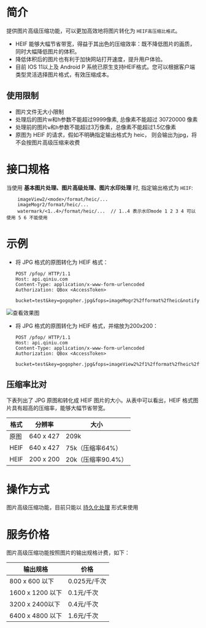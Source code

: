 # **简介**

提供图片高级压缩功能，可以更加高效地将图片转化为 `HEIF高压缩比格式`。
- HEIF 能够大幅节省带宽，得益于其出色的压缩效率：既不降低图片的画质，同时大幅降低图片的体积。
- 降低体积后的图片也有利于加快网站打开速度，提升用户体验。
- 目前 IOS 11以上及 Android P 系统已原生支持HEIF格式。您可以根据客户端类型灵活选择图片格式，有效压缩成本。




## **使用限制**

- 图片文件无大小限制
- 处理后的图片w和h参数不能超过9999像素, 总像素不能超过 30720000 像素
- 处理前的图片`w`和`h`参数不能超过3万像素，总像素不能超过1.5亿像素
- 原图为 HEIF 的请求，假如不明确指定输出格式为 heic， 则会输出为jpg，将不会按图片高级压缩来收费




# **接口规格**

当使用 **基本图片处理、图片高级处理、图片水印处理** 时, 指定输出格式为 `HEIF`:

```
	imageView2/<mode>/format/heic/...
	imageMogr2/format/heic/...
	watermark/<1..4>/format/heic/...  // 1..4 表示水印mode 1 2 3 4 可以使用 5 6 不能使用
```




# **示例**
- 将 JPG 格式的原图转化为 HEIF 格式：  

  ```
  POST /pfop/ HTTP/1.1
  Host: api.qiniu.com  
  Content-Type: application/x-www-form-urlencoded  
  Authorization: QBox <AccessToken>  
      
  bucket=test&key=gogopher.jpg&fops=imageMogr2%2fformat%2fheic&notifyURL=http%3A%2F%2Ffake.com%2Fqiniu%2Fnotify
  ```

![查看效果图](https://dn-odum9helk.qbox.me/resource/gogopher.jpg)

- 将 JPG 格式的原图转化为 HEIF 格式，并缩放为200x200：  

  ```
  POST /pfop/ HTTP/1.1
  Host: api.qiniu.com  
  Content-Type: application/x-www-form-urlencoded  
  Authorization: QBox <AccessToken>  
      
  bucket=test&key=gogopher.jpg&fops=imageView2%2f1%2fformat%2fheic%2fw%2f200%2fh%2f200&notifyURL=http%3A%2F%2Ffake.com%2Fqiniu%2Fnotif
  ```

  

## 压缩率比对
下表列出了 JPG 原图和转化成 HEIF 图片的大小。从表中可以看出，HEIF 格式图片具有超高的压缩率，能够大幅节省带宽。

| 格式 | 分辨率    | 大小               |
| ---- | --------- | ------------------ |
| 原图 | 640 x 427 | 209k               |
| HEIF | 640 x 427 | 75k（压缩率64%）   |
| HEIF | 200 x 200 | 20k（压缩率90.4%） |

# **操作方式**

图片高级压缩功能，目前只能以 [持久化处理](https://developer.qiniu.com/dora/1291/persistent-data-processing-pfop) 形式来使用

# **服务价格**

图片高级压缩功能按照图片的输出规格计费，如下：

| 输出规格         | 价格         |
| ---------------- | ------------ |
| 800 x 600 以下   | 0.025元/千次 |
| 1600 x 1200 以下 | 0.1元/千次   |
| 3200 x 2400以下   | 0.4元/千次 |
| 6400 x 4800 以下 | 1.6元/千次   |

